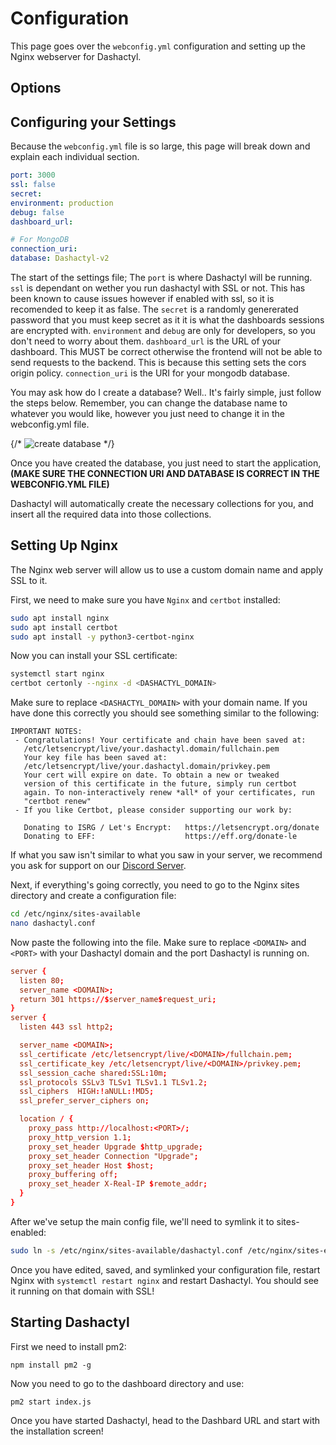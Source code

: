 # Configuration
This page goes over the `webconfig.yml` configuration and setting up the Nginx webserver for Dashactyl.

## Options



## Configuring your Settings
Because the `webconfig.yml` file is so large, this page will break down and explain each individual section.

```yaml
port: 3000
ssl: false
secret: 
environment: production
debug: false
dashboard_url: 

# For MongoDB
connection_uri: 
database: Dashactyl-v2
```

The start of the settings file; The `port` is where Dashactyl will be running. `ssl` is dependant on wether you run dashactyl with SSL or not. This has been known to cause issues however if enabled with ssl, so it is recomended to keep it as false. The `secret` is a randomly genererated password that you must keep secret as it it is what the dashboards sessions are encrypted with. `environment` and `debug` are only for developers, so you don't need to worry about them. `dashboard_url` is the URL of your dashboard. This MUST be correct otherwise the frontend will not be able to send requests to the backend. This is because this setting sets the cors origin policy. `connection_uri` is the URI for your mongodb database.

You may ask how do I create a database? Well.. It's fairly simple, just follow the steps below. Remember, you can change the database name to whatever you would like, however you just need to change it in the webconfig.yml file.

{/* ![create database](/img/create_database.png) */}

Once you have created the database, you just need to start the application, **(MAKE SURE THE CONNECTION URI AND DATABASE IS CORRECT IN THE WEBCONFIG.YML FILE)**

Dashactyl will automatically create the necessary collections for you, and insert all the required data into those collections.

## Setting Up Nginx
The Nginx web server will allow us to use a custom domain name and apply SSL to it.


<Tabs>
	<TabItem value="ubuntu-debian" label="Ubuntu/Debian" default>
	</TabItem>
</Tabs>

First, we need to make sure you have `Nginx` and `certbot` installed:
```bash
sudo apt install nginx
sudo apt install certbot
sudo apt install -y python3-certbot-nginx
```

Now you can install your SSL certificate:
```bash
systemctl start nginx
certbot certonly --nginx -d <DASHACTYL_DOMAIN>
```

Make sure to replace `<DASHACTYL_DOMAIN>` with your domain name. If you have done this correctly you should see something similar to the following:
```
IMPORTANT NOTES:
 - Congratulations! Your certificate and chain have been saved at:
   /etc/letsencrypt/live/your.dashactyl.domain/fullchain.pem
   Your key file has been saved at:
   /etc/letsencrypt/live/your.dashactyl.domain/privkey.pem
   Your cert will expire on date. To obtain a new or tweaked
   version of this certificate in the future, simply run certbot
   again. To non-interactively renew *all* of your certificates, run
   "certbot renew"
 - If you like Certbot, please consider supporting our work by:

   Donating to ISRG / Let's Encrypt:   https://letsencrypt.org/donate
   Donating to EFF:                    https://eff.org/donate-le
```
If what you saw isn't similar to what you saw in your server, we recommend you ask for support on our [Discord Server](https://discord.gg/wwpRNvkMHA).

Next, if everything's going correctly, you need to go to the Nginx sites directory and create a configuration file:
```bash
cd /etc/nginx/sites-available
nano dashactyl.conf
```

Now paste the following into the file. Make sure to replace `<DOMAIN>` and `<PORT>` with your Dashactyl domain and the port Dashactyl is running on.
```conf title="/etc/nginx/sites-available/dashactyl.conf"
server {
  listen 80;
  server_name <DOMAIN>;
  return 301 https://$server_name$request_uri;
}
server {
  listen 443 ssl http2;

  server_name <DOMAIN>;
  ssl_certificate /etc/letsencrypt/live/<DOMAIN>/fullchain.pem;
  ssl_certificate_key /etc/letsencrypt/live/<DOMAIN>/privkey.pem;
  ssl_session_cache shared:SSL:10m;
  ssl_protocols SSLv3 TLSv1 TLSv1.1 TLSv1.2;
  ssl_ciphers  HIGH:!aNULL:!MD5;
  ssl_prefer_server_ciphers on;

  location / {
    proxy_pass http://localhost:<PORT>/;
    proxy_http_version 1.1;
    proxy_set_header Upgrade $http_upgrade;
    proxy_set_header Connection "Upgrade";
    proxy_set_header Host $host;
    proxy_buffering off;
    proxy_set_header X-Real-IP $remote_addr;
  }
}
```
After we've setup the main config file, we'll need to symlink it to sites-enabled:
```bash
sudo ln -s /etc/nginx/sites-available/dashactyl.conf /etc/nginx/sites-enabled/dashactyl.conf
```

  Once you have edited, saved, and symlinked your configuration file, restart Nginx with `systemctl restart nginx` and restart Dashactyl. You should see it running on that domain with SSL!
  
## Starting Dashactyl

First we need to install pm2:
```
npm install pm2 -g
```
Now you need to go to the dashboard directory and use:
```
pm2 start index.js
```

Once you have started Dashactyl, head to the Dashbard URL and start with the installation screen!
